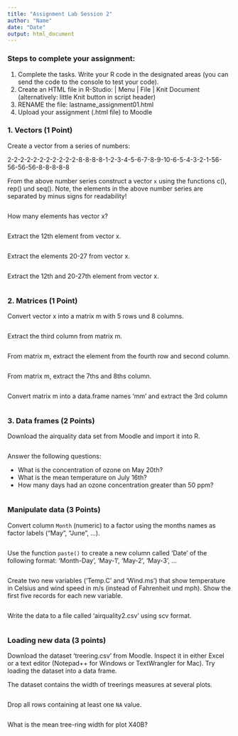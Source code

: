 ```yaml
---
title: "Assignment Lab Session 2"
author: "Name"
date: "Date"
output: html_document
---
```


### Steps to complete your assignment:

1. Complete the tasks. Write your R code in the designated areas (you can send the code to the console to test your code).
2. Create an HTML file in R-Studio: | Menu | File | Knit Document (alternatively: little Knit button in script header)
3. RENAME the file: lastname_assignment01.html
4. Upload your assignment (.html file) to Moodle

### 1. Vectors (1 Point)

Create a vector from a series of numbers:

2-2-2-2-2-2-2-2-2-2-2-8-8-8-8-1-2-3-4-5-6-7-8-9-10-6-5-4-3-2-1-56-56-56-56-8-8-8-8-8

From the above number series construct a vector `x` using the functions c(), rep() und seq(). Note, the elements in the above number series are separated by minus signs for readability!

```r

```

How many elements has vector x?

```r

```

Extract the 12th element from vector x.

```r

```

Extract the elements 20-27 from vector x.

```r

```

Extract the 12th and 20-27th element from vector x.

```r

```

### 2. Matrices (1 Point)

Convert vector x into a matrix m with 5 rows und 8 columns.

```r

```

Extract the third column from matrix m.

```r

```

From matrix m, extract the element from the fourth row and second column.

```r

```

From matrix m, extract the 7ths and 8ths column.

```r

```

Convert matrix m into a data.frame names 'mm' and extract the 3rd column

```r

```

### 3. Data frames (2 Points)

Download the airquality data set from Moodle and import it into R.

```r

```

Answer the following questions:

- What is the concentration of ozone on May 20th?
- What is the mean temperature on July 16th?
- How many days had an ozone concentration greater than 50 ppm?

```r

```

### Manipulate data (3 Points)

Convert column `Month` (numeric) to a factor using the months names as factor labels ("May", "June", ...).

```r

```

Use the function `paste()` to create a new column called 'Date' of the following format: 'Month-Day', 'May-1', 'May-2', 'May-3', ...

```r

```

Create two new variables ('Temp.C' and 'Wind.ms') that show temperature in Celsius and wind speed in m/s (instead of Fahrenheit und mph). Show the first five records for each new variable.

```r

```

Write the data to a file called 'airquality2.csv' using scv format.

```r

```

### Loading new data (3 points)

Download the dataset 'treering.csv' from Moodle. Inspect it in either Excel or a text editor (Notepad++ for Windows or TextWrangler for Mac). Try loading the dataset into a data frame.

The dataset contains the width of treerings measures at several plots.

```r

```

Drop all rows containing at least one `NA` value.

```r

```

What is the mean tree-ring width for plot X40B?

```r

```

